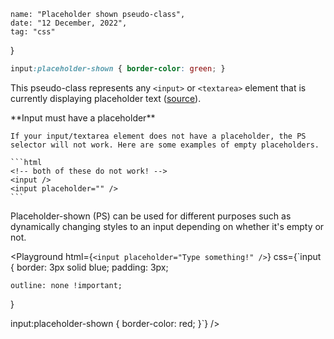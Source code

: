 
    name: "Placeholder shown pseudo-class",
    date: "12 December, 2022",
    tag: "css"
}


```css
input:placeholder-shown { border-color: green; }
```

This pseudo-class represents any `<input>` or `<textarea>` element that is currently displaying placeholder text ([source](https://developer.mozilla.org/en-US/docs/Web/CSS/:placeholder-shown)).

<Alert type="warn">
    **Input must have a placeholder**

    If your input/textarea element does not have a placeholder, the PS selector will not work. Here are some examples of empty placeholders.

    ```html
    <!-- both of these do not work! -->
    <input />
    <input placeholder="" />
    ```
</Alert>

Placeholder-shown (PS) can be used for different purposes such as dynamically changing styles to an input depending on whether it's empty or not.

<Playground html={`<input placeholder="Type something!" />`} css={`input {
    border: 3px solid blue;
    padding: 3px;

    outline: none !important;
}

input:placeholder-shown {
    border-color: red;
}`} />


<Footer />